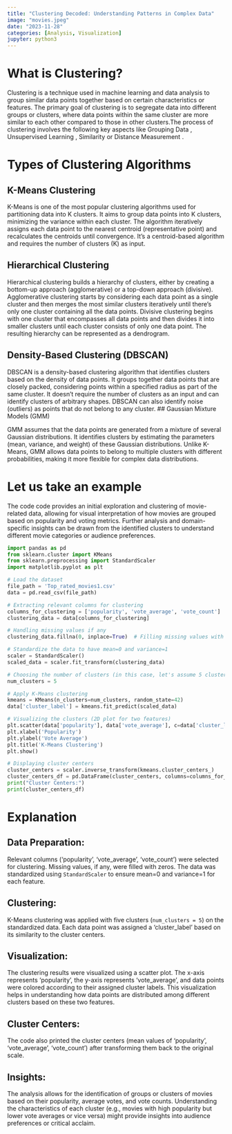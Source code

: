 ```yaml
---
title: "Clustering Decoded: Understanding Patterns in Complex Data"
image: "movies.jpeg"
date: "2023-11-28"
categories: [Analysis, Visualization]
jupyter: python3
---
```

# What is Clustering?

Clustering is a technique used in machine learning and data analysis to group similar data points together based on certain characteristics or features. The primary goal of clustering is to segregate data into different groups or clusters, where data points within the same cluster are more similar to each other compared to those in other clusters.The process of clustering involves the following key aspects like Grouping Data , Unsupervised Learning , Similarity or Distance Measurement .

# Types of Clustering Algorithms

## K-Means Clustering

K-Means is one of the most popular clustering algorithms used for partitioning data into K clusters.
It aims to group data points into K clusters, minimizing the variance within each cluster.
The algorithm iteratively assigns each data point to the nearest centroid (representative point) and recalculates the centroids until convergence.
It's a centroid-based algorithm and requires the number of clusters (K) as input.

## Hierarchical Clustering

Hierarchical clustering builds a hierarchy of clusters, either by creating a bottom-up approach (agglomerative) or a top-down approach (divisive).
Agglomerative clustering starts by considering each data point as a single cluster and then merges the most similar clusters iteratively until there's only one cluster containing all the data points.
Divisive clustering begins with one cluster that encompasses all data points and then divides it into smaller clusters until each cluster consists of only one data point.
The resulting hierarchy can be represented as a dendrogram.


## Density-Based Clustering (DBSCAN)
DBSCAN is a density-based clustering algorithm that identifies clusters based on the density of data points.
It groups together data points that are closely packed, considering points within a specified radius as part of the same cluster.
It doesn't require the number of clusters as an input and can identify clusters of arbitrary shapes.
DBSCAN can also identify noise (outliers) as points that do not belong to any cluster.
## Gaussian Mixture Models (GMM)

GMM assumes that the data points are generated from a mixture of several Gaussian distributions.
It identifies clusters by estimating the parameters (mean, variance, and weight) of these Gaussian distributions.
Unlike K-Means, GMM allows data points to belong to multiple clusters with different probabilities, making it more flexible for complex data distributions.

# Let us take an example 

The code code provides an initial exploration and clustering of movie-related data, allowing for visual interpretation of how movies are grouped based on popularity and voting metrics. Further analysis and domain-specific insights can be drawn from the identified clusters to understand different movie categories or audience preferences.


```python
import pandas as pd
from sklearn.cluster import KMeans
from sklearn.preprocessing import StandardScaler
import matplotlib.pyplot as plt

# Load the dataset
file_path = 'Top_rated_movies1.csv'
data = pd.read_csv(file_path)

# Extracting relevant columns for clustering
columns_for_clustering = ['popularity', 'vote_average', 'vote_count']
clustering_data = data[columns_for_clustering]

# Handling missing values if any
clustering_data.fillna(0, inplace=True)  # Filling missing values with 0, but handle them appropriately

# Standardize the data to have mean=0 and variance=1
scaler = StandardScaler()
scaled_data = scaler.fit_transform(clustering_data)

# Choosing the number of clusters (in this case, let's assume 5 clusters)
num_clusters = 5

# Apply K-Means clustering
kmeans = KMeans(n_clusters=num_clusters, random_state=42)
data['cluster_label'] = kmeans.fit_predict(scaled_data)

# Visualizing the clusters (2D plot for two features)
plt.scatter(data['popularity'], data['vote_average'], c=data['cluster_label'], cmap='viridis')
plt.xlabel('Popularity')
plt.ylabel('Vote Average')
plt.title('K-Means Clustering')
plt.show()

# Displaying cluster centers
cluster_centers = scaler.inverse_transform(kmeans.cluster_centers_)
cluster_centers_df = pd.DataFrame(cluster_centers, columns=columns_for_clustering)
print("Cluster Centers:")
print(cluster_centers_df)


```
# Explanation

## Data Preparation:
Relevant columns ('popularity', 'vote_average', 'vote_count') were selected for clustering. Missing values, if any, were filled with zeros. The data was standardized using `StandardScaler` to ensure mean=0 and variance=1 for each feature.

## Clustering:
K-Means clustering was applied with five clusters (`num_clusters = 5`) on the standardized data. Each data point was assigned a 'cluster_label' based on its similarity to the cluster centers.

## Visualization:
The clustering results were visualized using a scatter plot. The x-axis represents 'popularity', the y-axis represents 'vote_average', and data points were colored according to their assigned cluster labels. This visualization helps in understanding how data points are distributed among different clusters based on these two features.

## Cluster Centers:
The code also printed the cluster centers (mean values of 'popularity', 'vote_average', 'vote_count') after transforming them back to the original scale.

## Insights:
The analysis allows for the identification of groups or clusters of movies based on their popularity, average votes, and vote counts. Understanding the characteristics of each cluster (e.g., movies with high popularity but lower vote averages or vice versa) might provide insights into audience preferences or critical acclaim.